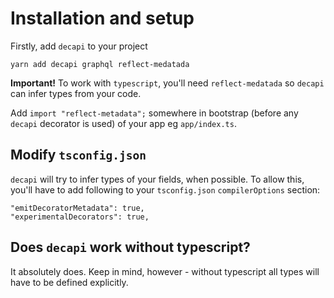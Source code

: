 # Installation and setup

Firstly, add `decapi` to your project

`yarn add decapi graphql reflect-medatada`

**Important!** To work with `typescript`, you'll need `reflect-medatada` so `decapi` can infer types from your code.

Add `import "reflect-metadata";` somewhere in bootstrap (before any `decapi` decorator is used) of your app eg `app/index.ts`.

## Modify `tsconfig.json`

`decapi` will try to infer types of your fields, when possible. To allow this, you'll have to add following to your `tsconfig.json` `compilerOptions` section:

```
"emitDecoratorMetadata": true,
"experimentalDecorators": true,
```

## Does `decapi` work without typescript?

It absolutely does. Keep in mind, however - without typescript all types will have to be defined explicitly.
